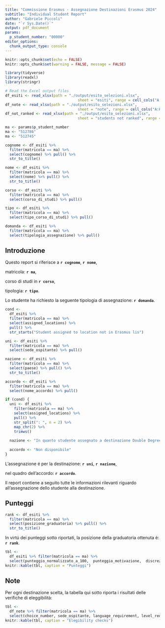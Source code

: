 ```yaml
---
title: "Commissione Erasmus - Assegnazione Destinazioni Erasmus 2024"
subtitle: "Individual Student Report"
author: "Gabriele Piccoli"
date: "`r Sys.Date()`"
output: pdf_document
params:
  p_student_number: "00000"
editor_options: 
  chunk_output_type: console
---
```


```r
knitr::opts_chunk$set(echo = FALSE)
knitr::opts_chunk$set(warning = FALSE, message = FALSE) 
```

```r
library(tidyverse)
library(readxl)
library(stringr)

# Read the Excel output files
df_esiti <- read_xlsx(path = "./output/esito_selezioni.xlsx",
                                 sheet = "esiti", range = cell_cols("A:R"))
df_note <- read_xlsx(path = "./output/esito_selezioni.xlsx",
                                 sheet = "note", range = cell_cols("A:K"))
df_not_ranked <- read_xlsx(path = "./output/esito_selezioni.xlsx",
                                 sheet = "students not ranked", range = cell_cols("A:I"))

ma <- params$p_student_number
ma <- "512786"
ma <- "512745"

cognome <- df_esiti %>%
  filter(matricola == ma) %>%
  select(cognome) %>% pull() %>%
  str_to_title()

nome <- df_esiti %>%
  filter(matricola == ma) %>%
  select(nome) %>% pull() %>%
  str_to_title()

corso <- df_esiti %>%
  filter(matricola == ma) %>%
  select(corso_di_studi) %>% pull()

tipo <- df_esiti %>%
  filter(matricola == ma) %>%
  select(tipo_corso_di_studi) %>% pull()

domanda <- df_esiti %>%
  filter(matricola == ma) %>%
  select(tipologia_assegnazione) %>% pull()

```

## Introduzione
Questo report si riferisce a **`r cognome`**, **`r nome`**, 

matricola: **`r ma`**, 

corso di studi in **`r corso`**, 

tipologia: **`r tipo`**. 

Lo studente ha richiesto la seguente tipologia di assegnazione: **`r domanda`**.


```r

cond <- 
  df_esiti %>% 
  filter(matricola == ma) %>%
  select(assigned_locations) %>% 
  pull() %>% 
  str_starts("Student assigned to location not in Erasmus lis")

uni <- df_esiti %>%
  filter(matricola == ma) %>%
  select(sede_ospitante) %>% pull()

nazione <- df_esiti %>%
  filter(matricola == ma) %>%
  select(paese) %>% pull() %>% 
  str_to_title()

accordo <- df_esiti %>%
  filter(matricola == ma) %>%
  select(nome_accordo) %>% pull()

if (cond) {
  uni <- df_esiti %>%
    filter(matricola == ma) %>%
    select(assigned_locations) %>% 
    pull() %>% 
    str_split(": ", n = 2) %>% 
    map_chr(2) %>% 
    trimws()
  
  nazione <- "In quanto studente assegnato a destinazione Double Degree non Erasmus"
  
  accordo <- "Non disponibile"
}

```

L'assegnazione é per la destinazione: **`r uni`**, **`r nazione`**, 

nel quadro dell'accordo: **`r accordo`**.

Il report contiene a seguito tutte le informazioni rilevanti riguardo all'assegnazione dello studente alla destinazione. 

## Punteggi
```r
rank <- df_esiti %>%
  filter(matricola == ma) %>%
  select(posizione_graduatoria) %>% pull() %>% 
  str_to_title()
```

In virtú dei punteggi sotto riportati, la posizione della graduatoria ottenuta é: **`r rank`**.


```r
tbl <- 
  df_esiti %>% filter(matricola == ma) %>%
  select(punteggio_normalizzato_a_100,	punteggio_motivazione,	discrezionale,	punteggio_totale)
knitr::kable(tbl, caption = "Punteggi")


```


\newpage
## Note
Per ogni destinazione scelta, la tabella qui sotto riporta i risultati delle verifiche di eleggibilità:

```r
tbl <- 
  df_note %>% filter(matricola == ma) %>%
  select(choice_number, sede_ospitante, language_requirement, level_requirement, isced_requirement)
knitr::kable(tbl, caption = "Elegibility checks")

```




